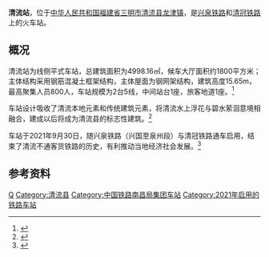 {{Infobox China railway station
|车站名称 =清流站
|图片 = 
|图片介绍 = 
|车站名称拼音 = Qingliu Zhan
|英文名称=Qingliu Railway Station
|former = 
|车站代码 = 
|电报码 = QLS
|拼音码 = QLI
|车站类型 = 
|始建时间 = 
|开通运营 = 2021年9月30日
|车站位置 = [[福建省|福建省]][[三明市|三明市]][[清流县|清流县]][[龙津镇_(清流县)|龙津镇]]
|坐标 = {{coord|26.214918|N|116.815261|E|display=inline,title}}
|归属 =[[南昌铁路局|南昌铁路局]]
|线路 = [[兴泉铁路|兴泉铁路]]<br/>[[清冠铁路|清冠铁路]]
|车站等级 = 
|使用状态 = 营运中
|platforms = 2
|tracks = 5
}}
'''清流站'''，位于[[中华人民共和国|中华人民共和国]][[福建省|福建省]][[三明市|三明市]][[清流县|清流县]][[龙津镇_(清流县)|龙津镇]]，是[[兴泉铁路|兴泉铁路]]和[[清冠铁路|清冠铁路]]上的火车站。

==概况==
清流站为线侧平式车站，总建筑面积为4998.16㎡，候车大厅面积约1800平方米；主体结构采用钢筋混凝土框架结构，主体屋面为钢网架结构，建筑高度15.65m，最高聚集人员800人，车站规模为2台5线，中间站台1座，旅客地道1座。<ref>{{cite web |title=兴泉铁路通车在即 清流火车站预计6月底完成整体装修落架 |url=http://sm.fjsen.com/2021-06/27/content_30768213.htm |website=东南网 |accessdate=2021-08-19 |archive-date=2021-08-19 |archive-url=https://web.archive.org/web/20210819124648/http://sm.fjsen.com/2021-06/27/content_30768213.htm |dead-url=no }}</ref>

车站设计吸收了清流本地元素和传统建筑元素，将清流水上浮花与碧水萦洄意境相融合，建成以后将成为清流县的标志性建筑。<ref>{{cite web |title=五比五晒｜兴泉铁路清流站站房主体结构顺利封顶 |url=http://www.fjql.gov.cn/zwgk/qlyw/bdxw/202012/t20201208_1600102.htm |website=清流县人民政府网 |accessdate=2021-08-19 |archive-date=2021-08-19 |archive-url=https://web.archive.org/web/20210819124406/http://www.fjql.gov.cn/zwgk/qlyw/bdxw/202012/t20201208_1600102.htm |dead-url=no }}</ref>

车站于2021年9月30日，随兴泉铁路（兴国至泉州段）与清冠铁路通车启用，结束了清流不通客货铁路的历史，有利推动当地经济社会发展。<ref>{{cite web |title=兴泉铁路兴国至清流段、浦梅铁路建宁至冠豸山段开通运营 |url=http://www.chinanews.com/cj/2021/09-30/9577484.shtml |website=中国新闻网 |accessdate=2021-09-30 |date=2021-09-30 |archive-date=2021-09-30 |archive-url=https://web.archive.org/web/20210930115147/http://www.chinanews.com/cj/2021/09-30/9577484.shtml |dead-url=no }}</ref>

==参考资料==
{{reflist}}

{{清冠铁路}}
{{兴泉铁路}}
[[Category:三明市铁路车站|Q]]
[[Category:清流县|Category:清流县]]
[[Category:中国铁路南昌局集团车站|Category:中国铁路南昌局集团车站]]
[[Category:2021年启用的铁路车站|Category:2021年启用的铁路车站]]